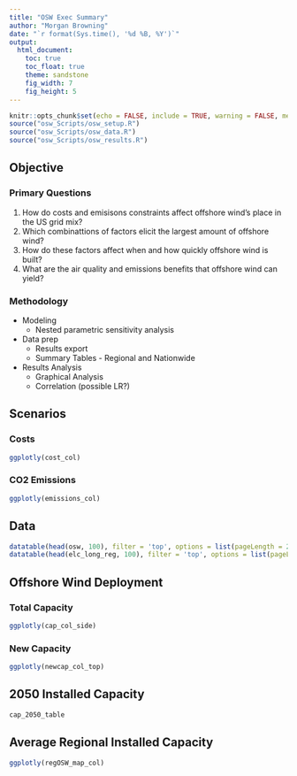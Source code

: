 ```yaml
---
title: "OSW Exec Summary"
author: "Morgan Browning"
date: "`r format(Sys.time(), '%d %B, %Y')`"
output: 
  html_document:
    toc: true
    toc_float: true
    theme: sandstone
    fig_width: 7
    fig_height: 5
---
```


```r
knitr::opts_chunk$set(echo = FALSE, include = TRUE, warning = FALSE, message = FALSE, tidy = TRUE, cache = FALSE)
source("osw_Scripts/osw_setup.R")
source("osw_Scripts/osw_data.R")
source("osw_Scripts/osw_results.R")
```

## Objective

### Primary Questions

1. How do costs and emisisons constraints affect offshore wind's place in the US grid mix?
2. Which combinattions of factors elicit the largest amount of offshore wind?
3. How do these factors affect when and how quickly offshore wind is built?
4. What are the air quality and emissions benefits that offshore wind can yield?

### Methodology

* Modeling
  + Nested parametric sensitivity analysis
* Data prep
  + Results export
  + Summary Tables - Regional and Nationwide
* Results Analysis
  + Graphical Analysis
  + Correlation (possible LR?)

## Scenarios {.tabset}

### Costs

```r
ggplotly(cost_col)
```

### CO2 Emissions

```r
ggplotly(emissions_col)
```
 
## Data {.tabset}

```r
datatable(head(osw, 100), filter = 'top', options = list(pageLength = 20, autoWidth = TRUE))
datatable(head(elc_long_reg, 100), filter = 'top', options = list(pageLength = 20, autoWidth = TRUE))
```

## Offshore Wind Deployment {.tabset}

### Total Capacity

```r
ggplotly(cap_col_side)
```

### New Capacity

```r
ggplotly(newcap_col_top)
```

## 2050 Installed Capacity

```r
cap_2050_table
```

## Average Regional Installed Capacity

```r
ggplotly(regOSW_map_col)
```












